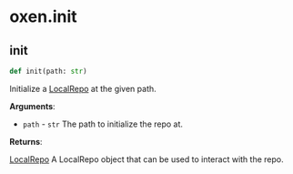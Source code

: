 <a id="oxen.init"></a>

# oxen.init

<a id="oxen.init.init"></a>

## init

```python
def init(path: str)
```

Initialize a [LocalRepo](/python-api/local_repo) at the given path.

**Arguments**:

- `path` - `str`
  The path to initialize the repo at.

**Returns**:

  [LocalRepo](/python-api/local_repo)
  A LocalRepo object that can be used to interact with the repo.

